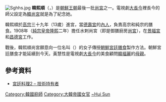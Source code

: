 [[File:Sghhs.jpg|thumb]]
'''韓熙順'''（{{lang-ko|한희순}}，{{bd|1889年||1972年||catIdx=Han, Hui Sun}}）是[[朝鮮王朝|朝鮮王朝]]最後一批[[尚宮|尚宮]]之一。電視劇[[大長今_(電視劇)|大長今]]裡長今的師父設定為[[韓白榮|韓尚宮]]就是為了紀念她。

韓熙順於[[朝鮮高宗|高宗]]三十九年（13歲）進宮，當[[德壽宮|德壽宮]]的[[內人|內人]]，負責高宗和純宗的膳食。1908年（[[朝鮮純宗|純宗皇帝]][[隆熙|隆熙]]二年）擔任水剌尚宮（即是御膳廚房[[尚宮|尚宮]]），在[[景福宮|景福宮]]和[[昌德宮|昌德宮]]工作。

戰後，韓熙順尚宮願意向一位名叫{{link-ko|黃慧性|황혜성}}（{{bd|1920年||2006年}}）的女子傳授[[朝鮮宮廷膳食|朝鮮宮廷膳食]]製作方法。朝鮮宮廷膳食才能延續到今天。黃慧性是電視劇[[大長今_(電視劇)|大長今]]的美食顧問[[韓福麗|韓福麗]]的[[母親|母親]]。

==參考資料==
*[https://web.archive.org/web/20080422061200/http://big5chinese.visitkorea.or.kr/cht/SI/SI_CH_2_14.jsp?cid=301814 宮廷料理2 – 技術持有者]
{{korea-bio-stub}}

{{DEFAULTSORT:Han, Hui Sun}}
[[Category:韓國廚師|Category:韓國廚師]]
[[Category:大韓帝國女官|Category:大韓帝國女官]]
[[Category:韩姓|~Hui Sun]]